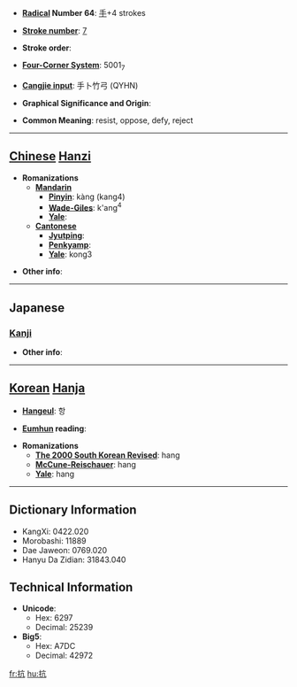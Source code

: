 * '''[[Wiktionary:Chinese radical index| Radical]] Number 64''': [[Wiktionary:Chinese radical index 手|手]]+4 strokes

* '''[[Wiktionary:Chinese total strokes index|Stroke number]]''': [[Wiktionary:Chinese total strokes index 7|7]]

* '''Stroke order''': 

* '''[[Wiktionary:Chinese four corner index|Four-Corner System]]''': 5001<sub>7</sub>

* '''[[Wiktionary:Chinese Cangjie index|Cangjie input]]''': 手卜竹弓 (QYHN)

* '''Graphical Significance and Origin''': 

* '''Common Meaning''': resist, oppose, defy, reject

----

== [[Chinese]] [[Hanzi]] ==

* '''Romanizations'''
** '''[[Mandarin]]'''
*** '''[[Pinyin]]''': kàng (kang4)
*** '''[[Wade-Giles]]''': k'ang<sup>4</sup>
*** '''[[Yale]]''': 
** '''[[Cantonese]]'''
*** '''[[Jyutping]]''':
*** '''[[Penkyamp]]''': 
*** '''[[Yale]]''': kong3

* '''Other info''': 

----

==Japanese==
===[[Kanji]]===
{{kanji|on readings=[[こう]] (kō)|kun readings=[[あたる]] (ataru), [[ふせぐ]] (fusegu)}}

* '''Other info''':  

----

== [[Korean]] [[Hanja]] ==

* '''[[Hangeul]]''': 항

* '''[[Eumhun]] reading''': 

* '''Romanizations'''
** '''[[The 2000 South Korean Revised Romanization|The 2000 South Korean Revised]]''': hang
** '''[[McCune-Reischauer]]''': hang
** '''[[Yale]]''': hang

----

== Dictionary Information ==

* KangXi: 0422.020
* Morobashi: 11889
* Dae Jaweon: 0769.020
* Hanyu Da Zidian: 31843.040

== Technical Information ==

* '''Unicode''':
** Hex: 6297
** Decimal: 25239
* '''Big5''':
** Hex: A7DC
** Decimal: 42972

[[fr:抗]]
[[hu:抗]]